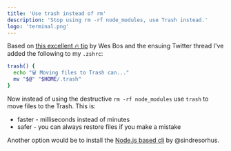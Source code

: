 ```yaml
---
title: 'Use trash instead of rm'
description: 'Stop using rm -rf node_modules, use Trash instead.'
logo: 'terminal.png'
---
```


Based on [this excellent 🔥 tip](https://mobile.twitter.com/wesbos/status/1588520765380612098) by Wes Bos
and the ensuing Twitter thread I've added the following to my `.zshrc`:

```bash
trash() {
  echo "🗑️ Moving files to Trash can..."
  mv "$@" "$HOME/.trash"
}
```

Now instead of using the destructive `rm -rf node_modules` use
`trash` to move files to the Trash. This is:

- faster - milliseconds instead of minutes
- safer - you can always restore files if you make a mistake

Another option would be to install the [Node.js based cli](https://github.com/sindresorhus/trash-cli) by @sindresorhus.
